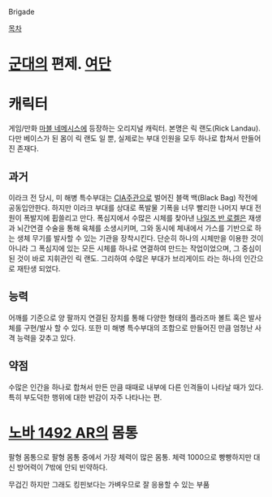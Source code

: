 Brigade

[[목차]]

= [[군대]]의 편제. [[여단]] =

= 캐릭터 =
게임/만화 [[마블 네메시스]]에 등장하는 오리지널 캐릭터. 본명은 릭 랜도(Rick Landau). 다만 베이스가 된 몸이 릭 랜도 일 뿐, 실제로는 부대 인원을 모두 하나로 합쳐서 만들어진 존재다.

== 과거 ==
이라크 전 당시, 미 해병 특수부대는 [[CIA]]주관으로 벌어진 블랙 백(Black Bag) 작전에 공동입안한다. 하지만 이라크 부대를 상대로 폭발물 기폭을 너무 빨리한 나머지 부대 전원이 폭발지에 휩쓸리고 만다.
폭심지에서 수많은 시체를 찾아낸 [[나일즈 반 로켈]]은 재생과 뇌간연결 수술을 통해 육체를 소생시키며, 그와 동시에 체내에서 가스를 기반으로 하는 생체 무기를 발사할 수 있는 기관을 장착시킨다.
단순히 하나의 시체만을 이용한 것이 아니라 그 폭심지에 있는 모든 시체를 하나로 연결하여 만드는 작업이었으며, 그 중심이 된 것이 바로 지휘관인 릭 랜도. 그리하여 수많은 부대가 브리게이드 라는 하나의 인간으로 재탄생 되었다.

== 능력 ==
어깨를 기준으로 양 팔까지 연결된 장치를 통해 다양한 형태의 플라즈마 볼트 혹은 발사체를 구현/발사 할 수 있다. 또한 미 해병 특수부대의 조합으로 만들어진 만큼 엄청난 사격 능력을 갖추고 있다.

== 약점 ==
수많은 인간을 하나로 합쳐서 만든 만큼 때때로 내부에 다른 인격들이 나타날 때가 있다. 특히 부도덕한 행위에 대한 반감이 자주 나타나는 편.
= [[노바 1492 AR]]의 몸통 =
팔형 몸통으로 팔형 몸통 중에서 가장 체력이 많은 몸통.
체력 1000으로 빵빵하지만 대신 방어력이 7밖에 안되 빈약하다.

무겁긴 하지만 그래도 킹핀보다는 가벼우므로 잘 응용할 수 있는 부품
